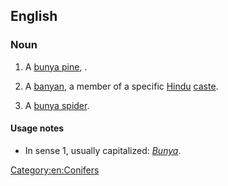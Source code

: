 ==English==

===Noun===
{{en-noun}}

# A [[bunya pine]], {{taxlink|Araucaria bidwillii|species}}.
# {{context|dated|India|lang=en}} A [[banyan]], a member of a specific [[Hindu]] [[caste]].
# {{context|rare|lang=en}} A [[bunya spider]].

====Usage notes====
* In sense 1, usually capitalized: ''[[Bunya]]''.

[[Category:en:Conifers]]